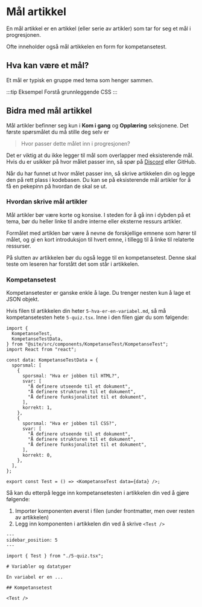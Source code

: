 # Mål artikkel

En mål artikkel er en artikkel (eller serie av artikler) som tar for seg et mål i progresjonen.

Ofte inneholder også mål artikkelen en form for kompetansetest.

## Hva kan være et mål?

Et mål er typisk en gruppe med tema som henger sammen.

:::tip Eksempel
Forstå grunnleggende CSS
:::

## Bidra med mål artikkel

Mål artikler befinner seg kun i **Kom i gang** og **Opplæring** seksjonene. Det første spørsmålet du må stille deg selv er

> Hvor passer dette målet inn i progresjonen?

Det er viktig at du ikke legger til mål som overlapper med eksisterende mål. Hvis du er usikker på hvor målet passer inn, så spør på [Discord](https://discord.gg/gxtAr4SzWs) eller GitHub.

Når du har funnet ut hvor målet passer inn, så skrive artikkelen din og legge den på rett plass i kodebasen. Du kan se på eksisterende mål artikler for å få en pekepinn på hvordan de skal se ut.

### Hvordan skrive mål artikler

Mål artikler bør være korte og konsise. I steden for å gå inn i dybden på et tema, bør du heller linke til andre interne eller eksterne ressurs artikler.

Formålet med artiklen bør være å nevne de forskjellige emnene som hører til målet, og gi en kort introduksjon til hvert emne, i tillegg til å linke til relaterte ressurser.

På slutten av artikkelen bør du også legge til en kompetansetest. Denne skal teste om leseren har forstått det som står i artikkelen.

### Kompetansetest

Kompetansetester er ganske enkle å lage. Du trenger nesten kun å lage et JSON objekt.

Hvis filen til artikkelen din heter `5-hva-er-en-variabel.md`, så må kompetansetesten hete `5-quiz.tsx`. Inne i den filen gjør du som følgende:

```tsx
import {
  KompetanseTest,
  KompetanseTestData,
} from "@site/src/components/KompetanseTest/KompetanseTest";
import React from "react";

const data: KompetanseTestData = {
  sporsmal: [
    {
      sporsmal: "Hva er jobben til HTML?",
      svar: [
        "Å definere utseende til et dokument",
        "Å definere strukturen til et dokument",
        "Å definere funksjonalitet til et dokument",
      ],
      korrekt: 1,
    },
    {
      sporsmal: "Hva er jobben til CSS?",
      svar: [
        "Å definere utseende til et dokument",
        "Å definere strukturen til et dokument",
        "Å definere funksjonalitet til et dokument",
      ],
      korrekt: 0,
    },
  ],
};

export const Test = () => <KompetanseTest data={data} />;
```

Så kan du etterpå legge inn kompetansetesten i artikkelen din ved å gjøre følgende:

1. Importer komponenten øverst i filen (under frontmatter, men over resten av artikkelen)
2. Legg inn komponenten i artikkelen din ved å skrive `<Test />`

```mdx
---
sidebar_position: 5
---

import { Test } from "./5-quiz.tsx";

# Variabler og datatyper

En variabel er en ...

## Kompetansetest

<Test />
```
